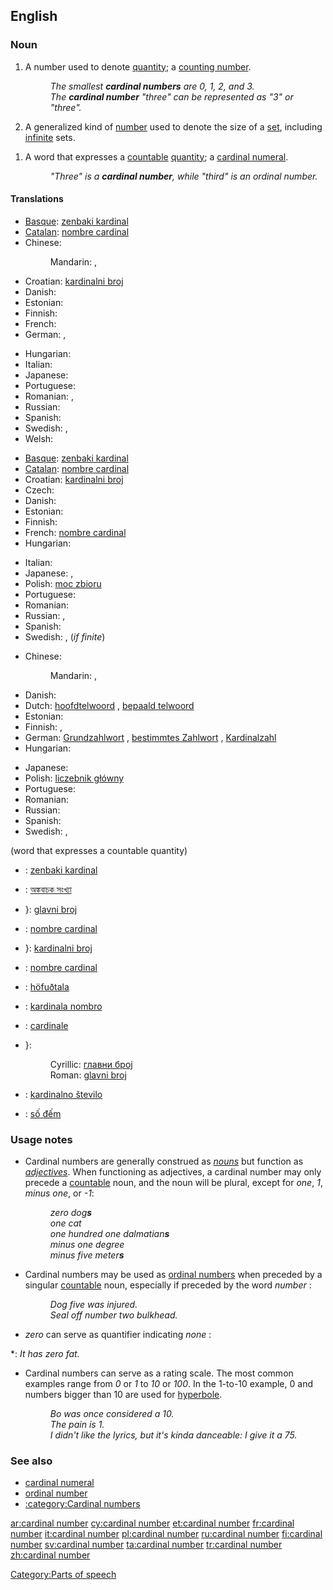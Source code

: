 {{wikipedia}}
==English==

===Noun===
{{en-noun|sg=[[cardinal]] [[number]]}}

# A number used to denote [[quantity]]; a [[counting number]].
#: ''The smallest '''cardinal numbers''' are 0, 1, 2, and 3.''
#: ''The '''cardinal number''' "three" can be represented as "3" or "three".''
# {{mathematics}} A generalized kind of [[number]] used to denote the size of a [[set]], including [[infinite]] sets.
<!--Is this true? "Infinite" is not a cardinal number by definition, because its magnitude is not known-->
<!--Yes. See any mathematics text or the Wikipedia article-->
# {{context|grammar}} A word that expresses a [[countable]] [[quantity]]; a [[cardinal numeral]].
#: ''"Three" is a '''cardinal number''', while "third" is an ordinal number.''
<!--Does this definition differ in any essential sense from the first definition?-->
<!--Yes; in the most essential way possible.-->

====Translations====
{{trans-top|number denoting quantity}}
* [[Basque]]: [[zenbaki kardinal]]
* [[Catalan]]: [[nombre cardinal]] {{m}}
* Chinese:
*: Mandarin: {{t|cmn|基數|sc=Hani}},  {{t-|cmn|基数|tr=jīshù|sc=Hani}}
* Croatian: [[kardinalni broj#Croatian|kardinalni broj]] {{m}}
* Danish: {{t-|da|kardinaltal|n}}
* Estonian: {{t|et|kardinaalarv}}
* Finnish: {{t+|fi|kardinaaliluku}}
* French: {{t|fr|nombre cardinal|m}}
* German: {{t+|de|Kardinalzahl|f}},  {{t|de|Grundzahl|f}}
{{trans-mid}}
* Hungarian: {{t-|hu|tőszám}}
* Italian: {{t-|it|numero cardinale|m}}
* Japanese: {{t+|ja|基数|tr=きすう, kisū}}
* Portuguese: {{t-|pt|número cardinal|m}}
* Romanian: {{t|ro|numeral cardinal|n}}, {{t|ro|număr cardinal|n}}
* Russian: {{t-|ru|кардинальное число|n|tr=kardinál’noje čisló}}
* Spanish: {{t+|es|número cardinal|m}}
* Swedish: {{t+|sv|kardinaltal|n}},  {{t|sv|grundtal|n}}
* Welsh: {{t|cy|rhif prifol}}
{{trans-bottom}}

{{trans-top|number used to denote the size of a set}}
* [[Basque]]: [[zenbaki kardinal]]
* [[Catalan]]: [[nombre cardinal]] {{m}}
* Croatian: [[kardinalni broj#Croatian|kardinalni broj]] {{m}}
* Czech: {{t-|cs|kardinální číslo|n}}
* Danish: {{t-|da|kardinaltal|n}}
* Estonian: {{t|et|hulga võimsus}}
* Finnish: {{t+|fi|kardinaaliluku}}
* French: [[nombre cardinal]] {{m}}
* Hungarian: {{t+|hu|számosság}}
{{trans-mid}}
* Italian: {{t-|it|numero cardinale|m}}
* Japanese: {{t|ja|集合数|tr=しゅうごうすう, shūgōsū}}, {{t|ja|基数|tr=きすう, kisū|sc=Jpan}}
* Polish: [[moc zbioru]] {{f}}
* Portuguese: {{t-|pt|número cardinal|m}}
* Romanian: {{t|ro|numeral cardinal|n}}
* Russian: {{t|ru|мощность множества|f|tr=móščnost’ mnóžestva}}, {{t-|ru|кардинальное число|n|tr=kardinál’noje čisló}}
* Spanish: {{t+|es|número cardinal|m}}
* Swedish: {{t|sv|kardinaltal|n}}, {{t|sv|grundtal|n}} (''if finite'')
{{trans-bottom}}

{{trans-top|word that expresses a countable quantity}}
* Chinese:
*: Mandarin: {{t|cmn|純數|sc=Hani}},  {{t|cmn|纯数|tr=chúnshù|sc=Hani}}
* Danish: {{t-|da|kardinaltal|n}}
* Dutch: [[hoofdtelwoord]] {{n}}, [[bepaald telwoord]] {{n}}
* Estonian: {{t|et|põhiarv}}
* Finnish: {{t-|fi|perusluku}}, {{t+|fi|kardinaaliluku}}
* German: [[Grundzahlwort]] {{n}}, [[bestimmtes Zahlwort]] {{n}}, [[Kardinalzahl]] {{f}}
* Hungarian: {{t-|hu|tőszámnév}}
{{trans-mid}}
* Japanese: {{t+|ja|基数|tr=きすう, kisū}}
* Polish: [[liczebnik główny]] {{m}}
* Portuguese: {{t+|pt|numeral cardinal}}
* Romanian: {{t-|ro|numeral cardinal}}
* Russian: {{t+|ru|количественное числительное|n|tr=kolíčestvennoje čislítel’noje}}
* Spanish: {{t-|es|adjetivo cardinal|m}}
* Swedish: {{t|sv|kardinaltal|n}}, {{t|sv|grundtal|n}}
{{trans-bottom}}

{{checktrans-top}}
(word that expresses a countable quantity)
* {{ttbc|eu}}: [[zenbaki kardinal]]
* {{ttbc|bn}}: [[অঙ্কবাচক সংখ্যা]]
* {{ttbc|sh}}}: [[glavni broj#Bosnian|glavni broj]] {{m}}
* {{ttbc|ca}}: [[nombre cardinal]] {{m}}
* {{ttbc|sh}}}: [[kardinalni broj#Croatian|kardinalni broj]] {{m}}
* {{ttbc|fr}}: [[nombre cardinal]] {{m}}
{{trans-mid}}
* {{ttbc|is}}: [[höfuðtala]]
* {{ttbc|io}}: [[kardinala nombro]]
* {{ttbc|la}}: [[cardinale]]
* {{ttbc|sh}}}:
*: Cyrillic: [[главни број#Serbian|главни број]] {{m}}
*: Roman: [[glavni broj#Serbian|glavni broj]] {{m}}
* {{ttbc|sl}}: [[kardinalno število]] {{n}}
* {{ttbc|vi}}: [[số đếm]]
{{trans-bottom}}

===Usage notes===
* Cardinal numbers are generally construed as ''[[noun]]s'' but function as ''[[adjective]]s''.  When functioning as adjectives, a cardinal number may only precede a [[countable]] noun, and the noun will be plural, except for ''one'', ''1'', ''minus one'', or ''-1'':
*: ''zero dog'''s''' ''
*: ''one cat''
*: ''one hundred one dalmatian'''s''' ''
*: ''minus one degree''
*: ''minus five meter'''s''' ''
* Cardinal numbers may be used as [[ordinal number]]s when <!--followed or -->preceded by a singular [[countable]] noun, especially if preceded by the word ''number'' <!--or ''the''-->:
*: ''Dog five was injured.''
*: ''Seal off number two bulkhead.''
* <!--''One'' and -->''zero'' can serve as quantifier<!--s--> indicating <!--effectively ''all'' and--> ''none''<!--, respectively-->:
<!--*:''The law requires residency of one year.'' ("one" does not indicate "all" in this sentence)-->
*: ''It has zero fat.''
* Cardinal numbers can serve as a rating scale. The most common examples range from ''0'' or ''1'' to ''10'' or ''100''. In the 1-to-10 example, 0 and numbers bigger than 10 are used for [[hyperbole]].
*: ''Bo was once considered a 10.''
*: ''The pain is 1.''
*: ''I didn't like the lyrics, but it's kinda danceable: I give it a 75.''
<!--Sure they can, but so can any other set of numbers-->

===See also===
* [[cardinal numeral]]
* [[ordinal number]]
* [[:category:Cardinal numbers]]

[[Category:Parts of speech]]

[[ar:cardinal number]]
[[cy:cardinal number]]
[[et:cardinal number]]
[[fr:cardinal number]]
[[it:cardinal number]]
[[pl:cardinal number]]
[[ru:cardinal number]]
[[fi:cardinal number]]
[[sv:cardinal number]]
[[ta:cardinal number]]
[[tr:cardinal number]]
[[zh:cardinal number]]
